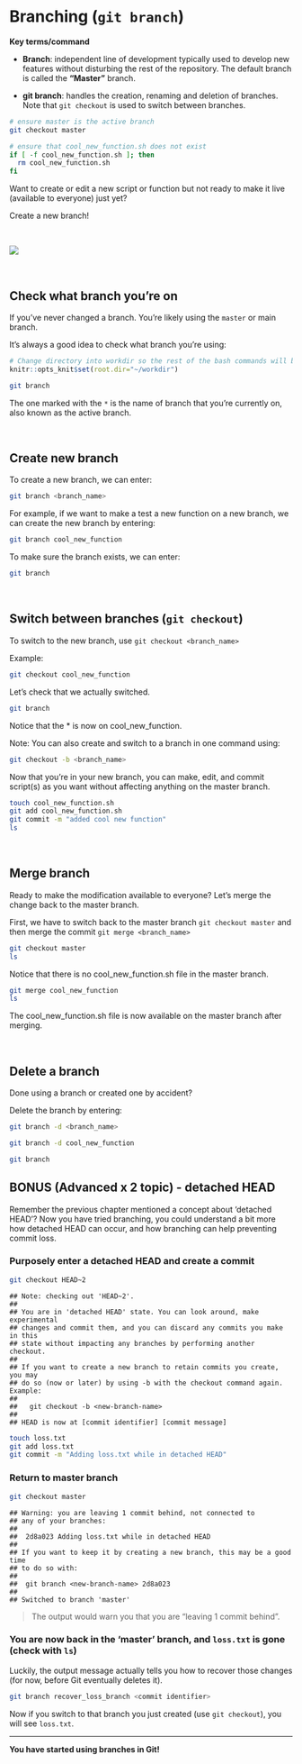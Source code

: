 # Branching (`git branch`)

**Key terms/command**

* **Branch**: independent line of development typically used to develop new features without disturbing the rest of the repository. The default branch is called the **"Master"** branch.

* **git branch**: handles the creation, renaming and deletion of branches. Note that `git checkout` is used to switch between branches.

```bash
# ensure master is the active branch
git checkout master
```

```bash
# ensure that cool_new_function.sh does not exist
if [ -f cool_new_function.sh ]; then
  rm cool_new_function.sh
fi
```

Want to create or edit a new script or function but not ready to make it live (available to everyone) just yet? 

Create a new branch! 

<br>

![](img/git_branch_merge.png)

<br>

## Check what branch you're on

If you've never changed a branch. You're likely using the `master` or main branch.

It's always a good idea to check what branch you're using:

```r
# Change directory into workdir so the rest of the bash commands will be run in it
knitr::opts_knit$set(root.dir="~/workdir")
```

```bash
git branch
```

The one marked with the `*` is the name of branch that you're currently on, also known as the active branch.

<br>

## Create new branch

To create a new branch, we can enter:

```bash
git branch <branch_name>
```

For example, if we want to make a test a new function on a new branch, we can create the new branch by entering:
```bash
git branch cool_new_function
```

To make sure the branch exists, we can enter:
```bash
git branch
```

<br>

## Switch between branches (`git checkout`)

To switch to the new branch, use `git checkout <branch_name>`

Example:
```bash
git checkout cool_new_function
````

Let's check that we actually switched.
```bash
git branch
```

Notice that the * is now on cool_new_function.

Note: You can also create and switch to a branch in one command using:

```bash
git checkout -b <branch_name>
```

Now that you're in your new branch, you can make, edit, and commit script(s) as you want without affecting anything on the master branch.

```bash
touch cool_new_function.sh
git add cool_new_function.sh
git commit -m "added cool new function"
ls
```

<br>

## Merge branch

Ready to make the modification available to everyone? Let's merge the change back to the master branch.

First, we have to switch back to the master branch `git checkout master` and then merge the commit `git merge <branch_name>`

```bash
git checkout master
ls
```

Notice that there is no cool_new_function.sh file in the master branch.

```bash
git merge cool_new_function
ls
```

The cool_new_function.sh file is now available on the master branch after merging.

<br>

## Delete a branch

Done using a branch or created one by accident?

Delete the branch by entering:

```bash
git branch -d <branch_name>
```

```bash
git branch -d cool_new_function
```

```bash
git branch
```

## BONUS (Advanced x 2 topic) - detached HEAD {-}

Remember the previous chapter mentioned a concept about 'detached HEAD'? Now you have tried branching, you could understand a bit more how detached HEAD can occur, and how branching can help preventing commit loss.

### Purposely enter a detached HEAD and create a commit
```bash
git checkout HEAD~2
```

```
## Note: checking out 'HEAD~2'.
##
## You are in 'detached HEAD' state. You can look around, make experimental
## changes and commit them, and you can discard any commits you make in this
## state without impacting any branches by performing another checkout.
##
## If you want to create a new branch to retain commits you create, you may
## do so (now or later) by using -b with the checkout command again. Example:
##
##   git checkout -b <new-branch-name>
##
## HEAD is now at [commit identifier] [commit message]
```

```bash
touch loss.txt
git add loss.txt
git commit -m "Adding loss.txt while in detached HEAD"
```

### Return to master branch
```bash
git checkout master
```

```
## Warning: you are leaving 1 commit behind, not connected to
## any of your branches:
##
##  2d8a023 Adding loss.txt while in detached HEAD
##
## If you want to keep it by creating a new branch, this may be a good time
## to do so with:
##
##  git branch <new-branch-name> 2d8a023
##
## Switched to branch 'master'
```
> The output would warn you that you are "leaving 1 commit behind". 

### You are now back in the 'master' branch, and `loss.txt` is gone (check with `ls`)

Luckily, the output message actually tells you how to recover those changes (for now, before Git eventually deletes it).
```bash
git branch recover_loss_branch <commit identifier>
```

Now if you switch to that branch you just created (use `git checkout`), you will see `loss.txt`.


***
**You have started using branches in Git!**